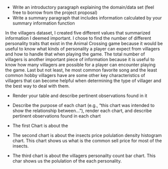  - Write an introductory paragraph explaining the domain/data set (feel free to borrow from the project proposal)
 - Write a summary paragraph that includes information calculated by your
 summary information function
 
 <p>In the villagers dataset, I created five different values that summarized information I deemed important. I chose to find the number of different personality traits that exist in the Animal Crossing game because it would be useful to know what kinds of personality a player can expect from villagers and how to handle that when playing the game. The total number of villagers is another important piece of information because it is useful to know how many villagers are possible for a player can encounter playing the game. Last but not least, he most common favorite song and the least common hobby villagers have are some other key characteristics of villagers that can become helpful when determining the type of villager and the best way to deal with them.</p>
 
 - Render your table and describe pertinent observations found in it
 - Describe the purpose of each chart (e.g., "this chart was intended to show the relationship between..."), render each chart, and describe pertinent observations found in each chart
- The first Chart is about the 

- The second chart is about the insects price polulation density histogram chart. This chart shows us what is the common sell price for most of the insects. 

- The third chart is about the villagers personailty count bar chart. This char shows us the polulation of the each personality. 

